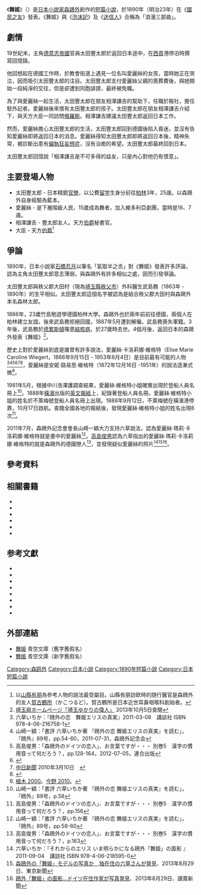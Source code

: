 {{Infobox Book | 
| name          = 舞姬
| title_orig    = 
| translator    = 
| image         = 
| image_caption = 
| author        = [[森鷗外|森鷗外]]
| illustrator   = 
| cover_artist  = 
| country       = [[日本|日本]]
| language      = [[日文|日文]]
| series        = 
| genre         = [[短篇小說|短篇小說]]
| publisher     = 《[[國民之友|國民之友]]》
| release_date  = 1890年
| pages         = <!-- First edition page count preferred -->
| preceded_by   = 
| followed_by   = 
}}

《'''舞姬'''》（{{jpn|j=舞姬|hg=まいひめ|rm=Maihime}}）是[[日本|日本]][[小說家|小說家]][[森鷗外|森鷗外]]創作的[[短篇小說|短篇小說]]，於1890年（明治23年）在《[[國民之友|國民之友]]》發表。《舞姬》與《[[泡沫記|泡沫記]]》及《[[送信人|送信人]]》合稱為「浪漫三部曲」。

==劇情==
19世紀末，主角[[德意志帝國|德意志帝國]]官員太田豐太郎於返回日本途中，在[[胡志明市|西貢]]港停泊時撰寫回憶錄。

他回想起在德國工作時，於教會街道上遇見一位名叫愛麗絲的女孩，當時她正在哭泣，因而吸引太田豐太郎的注目。太田豐太郎支付愛麗絲父親的喪葬費後，與她開始一段純淨的交往，但是卻遭到同胞誹謗，最終被免職。

為了與愛麗絲一起生活，太田豐太郎在朋友相澤謙吉的幫助下，任職於報社，擔任駐外記者。愛麗絲後來懷有太田豐太郎的孩子。太田豐太郎在朋友相澤謙吉介紹下，與天方大臣一同訪問[[俄羅斯|俄羅斯]]。相澤謙吉建議太田豐太郎返回日本工作。

然而，愛麗絲擔心太田豐太郎的生活，太田豐太郎回到德國後陷入昏迷，並沒有告知愛麗絲即將返回日本的消息。愛麗絲得知太田豐太郎即將返回日本後，精神失常，被診斷出患有[[偏執狂妄想症|偏執狂妄想症]]，沒有治癒的希望。太田豐太郎最終回到日本。

太田豐太郎回憶說「相澤謙吉是不可多得的益友，只是內心對他仍有恨意」。

==主要登場人物==
*太田豐太郎 - 日本精銳[[官僚|官僚]]，以公費[[留学|留学]]生身分前往[[柏林|柏林]]3年，25歳。以森鷗外自身經驗為藍本。
*愛麗絲 - 是下層階級人民、15歲成為舞者，加入維多利亞劇團，當時是16、7歳。
*相澤謙吉 - 豐太郎友人。天方[[伯爵|伯爵]]秘書官。
*大臣・天方[[伯爵|伯爵]]<ref>以[[山縣有朋|山縣有朋]]為參考人物的說法最受屬目。山縣有朋訪欧時的随行醫官是森鴎外的友人[[賀古鶴所|賀古鶴所]]（かこつるど）。賀古鶴所是日本近世耳鼻咽喉科創始者。</ref>

==爭論==
1890年，日本小說家[[石橋忍月|石橋忍月]]以筆名「氣取半之丞」對《舞姬》發表許多評論，認為主角太田豐太郎意志薄弱，與森鷗外有許多相似之處，因而引發爭論。

太田豐太郎與秩父郡大田村（現為[[埼玉縣|埼玉縣]][[秩父市|秩父市]]）外科醫生武島務（1863年 - 1890年）的生平相似。太田豐太郎這個名字被認為是結合秩父郡大田村與森鷗外本名森林太郎。

1886年，23歲竹島勉遊學德國柏林大學。森鷗外也於兩年前前往德國，兩個人在柏林建立友誼。後來武島務拒絕回國，1887年5月遭到解僱。武島務喪失軍籍。3年後，武島務於[[德累斯頓|德累斯頓]]罹患[[結核病|結核病]]，於27歲時去世。4個月後，返回日本的森鷗外發表《舞姬》<ref>[http://www.pref.saitama.lg.jp/site/ijindatabase/syosai-187.html 埼玉県ホームページ「埼玉ゆかりの偉人」] {{webarchive|url=https://web.archive.org/web/20131005115511/http://www.pref.saitama.lg.jp/site/ijindatabase/syosai-187.html |date=2013-10-05 }}2013年10月5日查閱 </ref>。

歷史上對於愛麗絲到底是誰曾有許多說法，愛麗絲·卡洛莉娜·維格特（Elise Marie Caroline Wiegert，1866年9月15日 - 1953年8月4日）是目前最有可能的人物<ref>六草いちか：『鴎外の恋　舞姫エリスの真実』2011-03-08　講談社 ISBN 978-4-06-216758-1</ref><ref name="shohyou">山崎一穎：「書評 六草いちか著 『鴎外の恋 舞姫エリスの真実』を読む」，『鴎外』89号，pp.54-60，2011-07-31，森鴎外記念会</ref><ref name="takashima">高島俊男：「森鴎外のドイツの恋人」、お言葉ですが・・・ 別巻5　漢字の慣用音って何だろう？，pp.128-164，2012-07-05，連合出版</ref><ref>{{cite news|title=鴎外「舞姫」エリス特定？　教会の出生記録に名前、“別れ”後の職業も合致　独在住ライターが確認|author=海老澤類|authorlink=海老沢|newspaper=MSN産経新聞|date=2011-03-10|url=http://sankei.jp.msn.com/life/news/110310/bks11031005000001-n1.htm|accessdate=2011-03-10|deadurl=yes|archiveurl=https://web.archive.org/web/20110313042823/http://sankei.jp.msn.com/life/news/110310/bks11031005000001-n1.htm|archivedate=2011-03-13}}</ref><ref>[http://libwww.gijodai.ac.jp/cogito/book/Ogainokoi.html 中日新聞] {{webarchive|url=https://web.archive.org/web/20131005151153/http://libwww.gijodai.ac.jp/cogito/book/Ogainokoi.html |date=2013-10-05 }} 2010年3月10日　</ref><ref>{{cite news |title=鴎外「舞姫」モデルの晩年明らかに＝ベルリン在住のライターが調査|newspaper=時事通信新聞|date=2012-11-06|url=http://www.jiji.com/jc/zc?k=201211/2012110600062&g=soc=2012-11-06}}</ref>，愛麗絲是安妮·路易思·維格特（1872年12月16日 -1951年）的說法逐漸式微<ref>[[#植木2000|植木 2000]]。[[#今野2010|今野 2010]]。{{cite news|title=「舞姫は15歳」説に新証拠　刺繍用型金にイニシャル|author=川本裕司|authorlink=川本裕司|newspaper=朝日新聞|date=2010-11-15|url=http://book.asahi.com/clip/TKY201011110203.html|accessdate=2013-01-22|deadurl=yes|archiveurl=https://web.archive.org/web/20131005122114/http://book.asahi.com/clip/TKY201011110203.html|archivedate=2013-10-05}}</ref>。

1981年5月，根據中川浩澤護調查結果，愛麗絲·維格特小姐確實出現於登船人員名冊上<ref name="shohyou58">山崎一穎：「書評 六草いちか著 『鴎外の恋 舞姫エリスの真実』を読む」，『鴎外』89号，p.58</ref>。1888年[[橫濱|橫濱]]出版的[[英文|英文]][[報紙|報紙]]上，紀錄著登船人員名冊。愛麗絲·維格特小姐的姓名於不萊梅號登船人員名冊上出現。1888年9月12日，不萊梅號在橫濱港停靠，10月17日啟航。查閱全國各地的報紙後，發現愛麗絲·維格特小姐的姓名出現8次<ref name="takashima156">高島俊男：「森鴎外のドイツの恋人」、お言葉ですが・・・ 別巻5　漢字の慣用音って何だろう？，pp.156</ref>。

2011年7月，森鴎外記念會會長山崎一穎大力支持六草說法，認為愛麗絲·瑪莉·卡洛莉娜·維格特就是書中的愛麗絲<ref name="shohyou58-60">山崎一穎：「書評 六草いちか著 『鴎外の恋 舞姫エリスの真実』を読む」，『鴎外』89号，pp.58-60</ref>。[[高島俊男|高島俊男]]認為六草指出的愛麗絲·瑪莉·卡洛莉娜·維格特的就是森鷗外的德國戀人<ref name="takashima163">高島俊男：「森鴎外のドイツの恋人」、お言葉ですが・・・ 別巻5　漢字の慣用音って何だろう？，p.163</ref>，並發現疑似愛麗絲的照片<ref>六草いちか：『それからのエリス いま明らかになる鴎外「舞姫」の面影 』2011-09-04　講談社  ISBN 978-4-06-218595-0</ref><ref>[http://www.tokyo-np.co.jp/s/article/2013082901001270.html 森鴎外の「舞姫」モデルの写真か　独在住の六草さんが発見]{{dead link|date=2018年4月 |bot=InternetArchiveBot |fix-attempted=yes }}、2013年8月29日、東京新聞</ref><ref>[https://archive.is/20130829112428/www.yomiuri.co.jp/national/culture/news/20130828-OYT1T01561.htm 鴎外「舞姫」の面影…ドイツ在住作家が写真発見]、2013年8月29日、讀賣新聞</ref>。

== 參考資料 ==
<references />

== 相關書籍 ==
*{{Cite book|author=森鴎外|date=1990年3月 |title=山椒大夫・舞姫|publisher=旺文社|series=必読名作シリーズ|isbn=4-01-066032-5|ref=森1990}}
*{{Cite book|author=森鴎外|date=1991年3月 |title=舞姫|publisher=集英社|series=集英社文庫|isbn=4-08-752010-2|ref=森1991}}
*{{Cite book|author=森鴎外|date=1998年5月 |title=舞姫　雁　阿部一族　山椒大夫　外八篇|publisher=文藝春秋|series=文春文庫|isbn=4-16-760101-X|ref=森1998}}
*{{Cite book|author=森鴎外|others=[[井上靖|井上靖]]訳、[[山崎一穎|山崎一穎]]監修|date=2006年3月 |title=舞姫　現代語訳|publisher=筑摩書房|series=ちくま文庫|isbn=4-480-42188-2|ref=森2006a}}
*{{Cite book|author=森鴎外|date=2006年4月 |title=鴎外の「舞姫」|publisher=角川学芸出版|series=角川ソフィア文庫|isbn=4-04-357414-2|ref=森2006b}}
*{{Cite book|author=森鴎外|date=2006年4月 |title=阿部一族・舞姫|edition=76刷改版|publisher=新潮社|series=新潮文庫|isbn=4-10-102004-3|ref=森2006}}

== 参考文獻 ==
*{{Cite book|author=植木哲|authorlink=植木哲|date=2000年4月 |title=新説　鴎外の恋人エリス|publisher=新潮社|series=新潮選書|isbn=4-10-600587-5|ref=植木2000}}
*{{Cite book|author=[[荻原雄一|荻原雄一]]編著|date=2001年5月 |title=舞姫　エリス、ユダヤ人論|publisher=至文堂|isbn=4-7843-0207-7|ref=荻原2001}}
*{{Cite book|author=嘉部嘉隆|authorlink=嘉部嘉隆|date=1980年9月 |title=森鴎外　初期文芸評論の理論と方法|publisher=桜楓社|asin=B000J84E4G|ref=嘉部1980}}
*{{Cite book|editor=[[嘉部嘉隆|嘉部嘉隆]]編| date=1988年1月 |title=森鴎外「舞姫」諸本研究と校本|publisher=桜楓社|isbn=4-273-02214-1|ref=嘉部1988}}
*{{Cite book|author=小平克|authorlink=小平克| date=2005年4月 |title=森鴎外論　「エリーゼ来日事件」の隠された真相|publisher=おうふう|isbn=4-273-03386-0|ref=小平2005}}
*{{Cite book|author=今野勉|authorlink=今野勉| date=2010年11月 |title=鴎外の恋人　百二十年後の真実|publisher=日本放送出版協会|isbn=978-4-14-081442-0|ref=今野2010}}
*{{Cite book|author=六草いちか|authorlink=六草いちか| date=2011年3月 |title=鴎外の恋　舞姫エリスの真実|publisher=講談社|isbn=978-4-06-216758-1|ref=六草2011}}
*{{Cite book|author=六草いちか|authorlink=六草いちか| date=2013年9月 |title=それからのエリス いま明らかになる鴎外「舞姫」の面影|publisher=講談社|isbn=978-4-06-218595-0|ref=六草2013}}

== 外部連結 ==
{{wikisourcelang|ja|舞姬}}
*[http://www.aozora.gr.jp/cards/000129/card682.html 舞姫] 青空文庫（舊字舊假名）
*[http://www.aozora.gr.jp/cards/000129/card2078.html 舞姫] 青空文庫（新字舊假名）

[[Category:森鸥外|Category:森鸥外]]
[[Category:日本小說|Category:日本小說]]
[[Category:1890年短篇小說|Category:1890年短篇小說]]
[[Category:日本短篇小說|Category:日本短篇小說]]